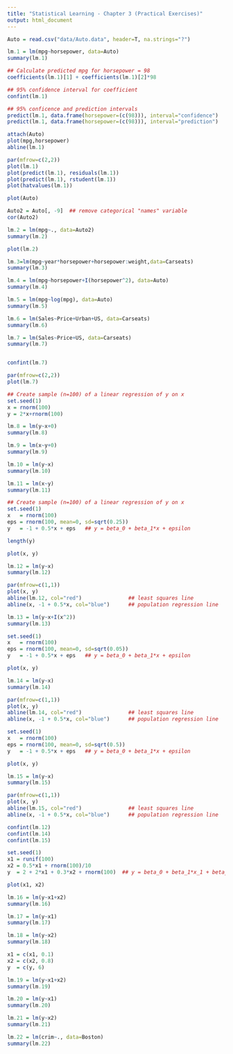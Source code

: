 ```yaml
---
title: "Statistical Learning - Chapter 3 (Practical Exercises)"
output: html_document
---
```



```r
Auto = read.csv("data/Auto.data", header=T, na.strings="?")

```

```r
lm.1 = lm(mpg~horsepower, data=Auto)
summary(lm.1)

## Calculate predicted mpg for horsepower = 98
coefficients(lm.1)[1] + coefficients(lm.1)[2]*98

## 95% confidence interval for coefficient
confint(lm.1)

## 95% conficence and prediction intervals
predict(lm.1, data.frame(horsepower=(c(98))), interval="confidence")
predict(lm.1, data.frame(horsepower=(c(98))), interval="prediction")

```


```r
attach(Auto)
plot(mpg,horsepower)
abline(lm.1)

```


```r
par(mfrow=c(2,2))
plot(lm.1)
plot(predict(lm.1), residuals(lm.1))
plot(predict(lm.1), rstudent(lm.1))
plot(hatvalues(lm.1))

```


```r
plot(Auto)

```


```r
Auto2 = Auto[, -9]  ## remove categorical "names" variable
cor(Auto2)

```


```r
lm.2 = lm(mpg~., data=Auto2)
summary(lm.2)
```


```r
plot(lm.2)

```


```r
lm.3=lm(mpg~year*horsepower+horsepower:weight,data=Carseats)
summary(lm.3)

```


```r
lm.4 = lm(mpg~horsepower+I(horsepower^2), data=Auto)
summary(lm.4)

lm.5 = lm(mpg~log(mpg), data=Auto)
summary(lm.5)


```


```r
lm.6 = lm(Sales~Price+Urban+US, data=Carseats)
summary(lm.6)

```


```r
lm.7 = lm(Sales~Price+US, data=Carseats)
summary(lm.7)

```


```r


```


```r
confint(lm.7)

```


```r

par(mfrow=c(2,2))
plot(lm.7)

```


```r

## Create sample (n=100) of a linear regression of y on x
set.seed(1)
x = rnorm(100)
y = 2*x+rnorm(100)  

lm.8 = lm(y~x+0)
summary(lm.8)

```


```r
lm.9 = lm(x~y+0)
summary(lm.9)

```


```r
lm.10 = lm(y~x)
summary(lm.10)

lm.11 = lm(x~y)
summary(lm.11)
```


```r
## Create sample (n=100) of a linear regression of y on x
set.seed(1)
x   = rnorm(100)
eps = rnorm(100, mean=0, sd=sqrt(0.25))
y   = -1 + 0.5*x + eps   ## y = beta_0 + beta_1*x + epsilon

length(y)

```


```r
plot(x, y)


```


```r
lm.12 = lm(y~x)
summary(lm.12)

```


```r
par(mfrow=c(1,1))
plot(x, y)
abline(lm.12, col="red")               ## least squares line
abline(x, -1 + 0.5*x, col="blue")      ## population regression line

```


```r
lm.13 = lm(y~x+I(x^2))
summary(lm.13)

```


```r
set.seed(1)
x   = rnorm(100)
eps = rnorm(100, mean=0, sd=sqrt(0.05))
y   = -1 + 0.5*x + eps   ## y = beta_0 + beta_1*x + epsilon

plot(x, y)

lm.14 = lm(y~x)
summary(lm.14)

par(mfrow=c(1,1))
plot(x, y)
abline(lm.14, col="red")               ## least squares line
abline(x, -1 + 0.5*x, col="blue")      ## population regression line


```


```r
set.seed(1)
x   = rnorm(100)
eps = rnorm(100, mean=0, sd=sqrt(0.5))
y   = -1 + 0.5*x + eps   ## y = beta_0 + beta_1*x + epsilon

plot(x, y)

lm.15 = lm(y~x)
summary(lm.15)

par(mfrow=c(1,1))
plot(x, y)
abline(lm.15, col="red")               ## least squares line
abline(x, -1 + 0.5*x, col="blue")      ## population regression line


```


```r
confint(lm.12)
confint(lm.14)
confint(lm.15)

```


```r
set.seed(1)
x1 = runif(100)
x2 = 0.5*x1 + rnorm(100)/10
y  = 2 + 2*x1 + 0.3*x2 + rnorm(100)  ## y = beta_0 + beta_1*x_1 + beta_2*X_2 + epsilon

```


```r
plot(x1, x2)

```


```r
lm.16 = lm(y~x1+x2)
summary(lm.16)
```


```r
lm.17 = lm(y~x1)
summary(lm.17)
```


```r
lm.18 = lm(y~x2)
summary(lm.18)
```


```r
x1 = c(x1, 0.1)
x2 = c(x2, 0.8)
y  = c(y, 6)

lm.19 = lm(y~x1+x2)
summary(lm.19)

lm.20 = lm(y~x1)
summary(lm.20)

lm.21 = lm(y~x2)
summary(lm.21)

```


```r
lm.22 = lm(crim~., data=Boston)
summary(lm.22)

```



